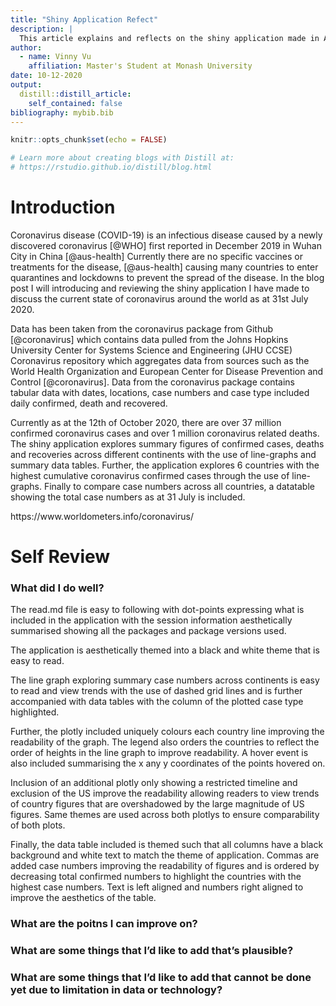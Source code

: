 ```yaml
---
title: "Shiny Application Refect"
description: |
  This article explains and reflects on the shiny application made in Assignment 1 of ETC5523
author:
  - name: Vinny Vu
    affiliation: Master's Student at Monash University
date: 10-12-2020
output:
  distill::distill_article:
    self_contained: false
bibliography: mybib.bib
---
```


```r
knitr::opts_chunk$set(echo = FALSE)

# Learn more about creating blogs with Distill at:
# https://rstudio.github.io/distill/blog.html

```

# Introduction 

Coronavirus disease (COVID-19) is an infectious disease caused by a newly discovered coronavirus [@WHO] first reported in December 2019 in Wuhan City in China [@aus-health] Currently there are no specific vaccines or treatments for the disease, [@aus-health] causing many countries to enter quarantines and lockdowns to prevent the spread of the disease. In the blog post I will introducing and reviewing the shiny application I have made to discuss the current state of coronavirus around the world as at 31st July 2020. 

Data has been taken from the coronavirus package from Github [@coronavirus] which contains data pulled from the Johns Hopkins University Center for Systems Science and Engineering (JHU CCSE) Coronavirus repository which aggregates data from sources such as the World Health Organization and European Center for Disease Prevention and Control [@coronavirus]. Data from the coronavirus package contains tabular data with dates, locations, case numbers and case type included daily confirmed, death and recovered. 

Currently as at the 12th of October 2020, there are over 37 million confirmed coronavirus cases and over 1 million coronavirus related deaths. The shiny application explores summary figures of confirmed cases, deaths and recoveries across different continents with the use of line-graphs and summary data tables. Further, the application explores 6 countries with the highest cumulative coronavirus confirmed cases through the use of line-graphs. Finally to compare case numbers across all countries, a datatable showing the total case numbers as at 31 July is included. 

https://www.worldometers.info/coronavirus/

# Self Review 

### What did I do well?

The read.md file is easy to following with dot-points expressing what is included in the application with the session information aesthetically summarised showing all the packages and package versions used. 

The application is aesthetically themed into a black and white theme that is easy to read.

The line graph exploring summary case numbers across continents is easy to read and view trends with the use of dashed grid lines and is further accompanied with data tables with the column of the plotted case type highlighted. 

Further, the plotly included uniquely colours each country line improving the readability of the graph. The legend also orders the countries to reflect the order of heights in the line graph to improve readability. A hover event is also included summarising the x any y coordinates of the points hovered on. 

Inclusion of an additional plotly only showing a restricted timeline and exclusion of the US improve the readability allowing readers to view trends of country figures that are overshadowed by the large magnitude of US figures. Same themes are used across both plotlys to ensure comparability of both plots. 

Finally, the data table included is themed such that all columns have a black background and white text to match the theme of application. Commas are added case numbers improving the readability of figures and is ordered by decreasing total confirmed numbers to highlight the countries with the highest case numbers. Text is left aligned and numbers right aligned to improve the aesthetics of the table.  

### What are the poitns I can improve on?

### What are some things that I'd like to add that's plausible?

### What are some things that I'd like to add that cannot be done yet due to limitation in data or technology? 

